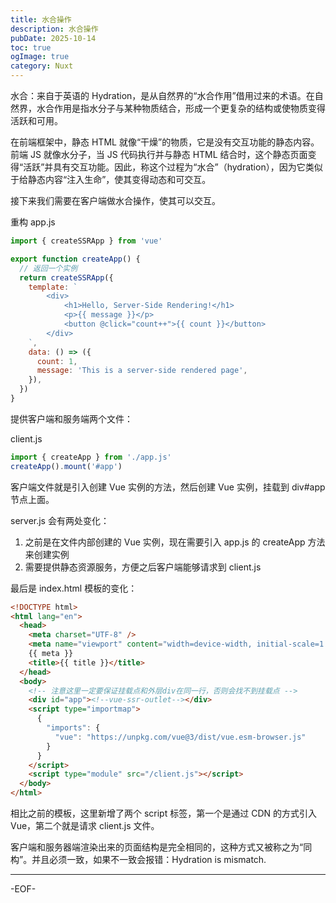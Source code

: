 ```yaml
---
title: 水合操作
description: 水合操作
pubDate: 2025-10-14
toc: true
ogImage: true
category: Nuxt
---
```


水合：来自于英语的 Hydration，是从自然界的“水合作用”借用过来的术语。在自然界，水合作用是指水分子与某种物质结合，形成一个更复杂的结构或使物质变得活跃和可用。

在前端框架中，静态 HTML 就像“干燥”的物质，它是没有交互功能的静态内容。前端 JS 就像水分子，当 JS 代码执行并与静态 HTML 结合时，这个静态页面变得“活跃”并具有交互功能。因此，称这个过程为“水合”（hydration），因为它类似于给静态内容“注入生命”，使其变得动态和可交互。

接下来我们需要在客户端做水合操作，使其可以交互。

重构 app.js

```js
import { createSSRApp } from 'vue'

export function createApp() {
  // 返回一个实例
  return createSSRApp({
    template: `
        <div>
            <h1>Hello, Server-Side Rendering!</h1>
            <p>{{ message }}</p>
            <button @click="count++">{{ count }}</button>
        </div>
    `,
    data: () => ({
      count: 1,
      message: 'This is a server-side rendered page',
    }),
  })
}
```

提供客户端和服务端两个文件：

client.js

```js
import { createApp } from './app.js'
createApp().mount('#app')
```

客户端文件就是引入创建 Vue 实例的方法，然后创建 Vue 实例，挂载到 div#app 节点上面。

server.js 会有两处变化：

1. 之前是在文件内部创建的 Vue 实例，现在需要引入 app.js 的 createApp 方法来创建实例
2. 需要提供静态资源服务，方便之后客户端能够请求到 client.js

最后是 index.html 模板的变化：

```html
<!DOCTYPE html>
<html lang="en">
  <head>
    <meta charset="UTF-8" />
    <meta name="viewport" content="width=device-width, initial-scale=1.0" />
    {{ meta }}
    <title>{{ title }}</title>
  </head>
  <body>
    <!-- 注意这里一定要保证挂载点和外层div在同一行，否则会找不到挂载点 -->
    <div id="app"><!--vue-ssr-outlet--></div>
    <script type="importmap">
      {
        "imports": {
          "vue": "https://unpkg.com/vue@3/dist/vue.esm-browser.js"
        }
      }
    </script>
    <script type="module" src="/client.js"></script>
  </body>
</html>
```

相比之前的模板，这里新增了两个 script 标签，第一个是通过 CDN 的方式引入 Vue，第二个就是请求 client.js 文件。

客户端和服务器端渲染出来的页面结构是完全相同的，这种方式又被称之为“同构”。并且必须一致，如果不一致会报错：Hydration is mismatch.

---

-EOF-
